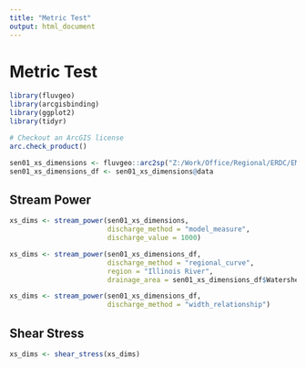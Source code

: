 ```yaml
---
title: "Metric Test"
output: html_document
---
```


# Metric Test
```r
library(fluvgeo)
library(arcgisbinding)
library(ggplot2)
library(tidyr)

# Checkout an ArcGIS license
arc.check_product()
```

```r
sen01_xs_dimensions <- fluvgeo::arc2sp("Z:/Work/Office/Regional/ERDC/EMRRP_Sediment/Senachwine/Data/Watershed/01_LowerSenachwineCreek/LowerSenachwineCreek.gdb/riffle_channel_dims_planform")
sen01_xs_dimensions_df <- sen01_xs_dimensions@data
```


## Stream Power
```r
xs_dims <- stream_power(sen01_xs_dimensions, 
                        discharge_method = "model_measure", 
                        discharge_value = 1000)
```

```r
xs_dims <- stream_power(sen01_xs_dimensions_df, 
                        discharge_method = "regional_curve", 
                        region = "Illinois River",
                        drainage_area = sen01_xs_dimensions_df$Watershed_Area_SqMile)
```

```r
xs_dims <- stream_power(sen01_xs_dimensions_df, 
                        discharge_method = "width_relationship")
```


## Shear Stress
```r
xs_dims <- shear_stress(xs_dims)
```


